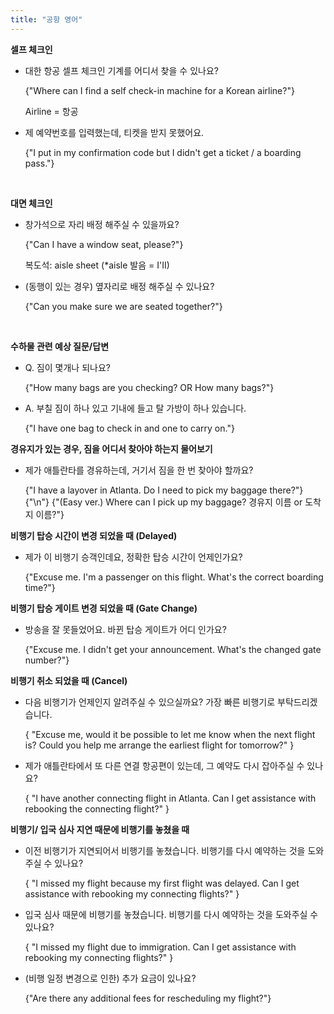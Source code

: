 ```yaml
---
title: "공항 영어"
---
```


**셀프 체크인**

- 대한 항공 셀프 체크인 기계를 어디서 찾을 수 있나요?

  <EnglishSnippet>
    {"Where can I find a self check-in machine for a Korean airline?"}
  </EnglishSnippet>

  Airline = 항공

- 제 예약번호를 입력했는데, 티켓을 받지 못했어요.

  <EnglishSnippet>
    {"I put in my confirmation code but I didn't get a ticket / a boarding pass."}
  </EnglishSnippet>

<br />

**대면 체크인**

- 창가석으로 자리 배정 해주실 수 있을까요?

  <EnglishSnippet>{"Can I have a window seat, please?"}</EnglishSnippet>

  복도석: aisle sheet (\*aisle 발음 = I'II)

- (동행이 있는 경우) 옆자리로 배정 해주실 수 있나요?

  <EnglishSnippet>{"Can you make sure we are seated together?"}</EnglishSnippet>

<br />

**수하물 관련 예상 질문/답변**

- Q. 짐이 몇개나 되나요?

  <EnglishSnippet>{"How many bags are you checking? OR How many bags?"}</EnglishSnippet>

- A. 부칠 짐이 하나 있고 기내에 들고 탈 가방이 하나 있습니다.

  <EnglishSnippet>{"I have one bag to check in and one to carry on."}</EnglishSnippet>

**경유지가 있는 경우, 짐을 어디서 찾아야 하는지 물어보기**

- 제가 애틀란타를 경유하는데, 거기서 짐을 한 번 찾아야 할까요?

  <EnglishSnippet>
    {"I have a layover in Atlanta. Do I need to pick my baggage there?"}
    {"\n"}
    {"(Easy ver.) Where can I pick up my baggage? 경유지 이름 or 도착지 이름?"}
  </EnglishSnippet>

**비행기 탑승 시간이 변경 되었을 때 (Delayed)**

- 제가 이 비행기 승객인데요, 정확한 탑승 시간이 언제인가요?

  <EnglishSnippet>
    {"Excuse me. I'm a passenger on this flight. What's the correct boarding time?"}
  </EnglishSnippet>

**비행기 탑승 게이트 변경 되었을 때 (Gate Change)**

- 방송을 잘 못들었어요. 바뀐 탑승 게이트가 어디 인가요?

  <EnglishSnippet>
    {"Excuse me. I didn't get your announcement. What's the changed gate number?"}
  </EnglishSnippet>

**비행기 취소 되었을 때 (Cancel)**

- 다음 비행기가 언제인지 알려주실 수 있으실까요? 가장 빠른 비행기로 부탁드리겠습니다.

  <EnglishSnippet>
    {
      "Excuse me, would it be possible to let me know when the next flight is? Could you help me arrange the earliest flight for tomorrow?"
    }
  </EnglishSnippet>

- 제가 애틀란타에서 또 다른 연결 항공편이 있는데, 그 예약도 다시 잡아주실 수 있나요?

  <EnglishSnippet>
    {
      "I have another connecting flight in Atlanta. Can I get assistance with rebooking the connecting flight?"
    }
  </EnglishSnippet>

**비행기/ 입국 심사 지연 때문에 비행기를 놓쳤을 때**

- 이전 비행기가 지연되어서 비행기를 놓쳤습니다. 비행기를 다시 예약하는 것을 도와주실 수 있나요?

  <EnglishSnippet>
    {
      "I missed my flight because my first flight was delayed. Can I get assistance with rebooking my connecting flights?"
    }
  </EnglishSnippet>

- 입국 심사 때문에 비행기를 놓쳤습니다. 비행기를 다시 예약하는 것을 도와주실 수 있나요?

  <EnglishSnippet>
    {
      "I missed my flight due to immigration. Can I get assistance with rebooking my connecting flights?"
    }
  </EnglishSnippet>

- (비행 일정 변경으로 인한) 추가 요금이 있나요?

  <EnglishSnippet>{"Are there any additional fees for rescheduling my flight?"}</EnglishSnippet>
